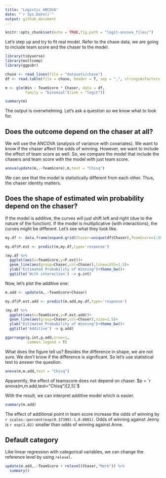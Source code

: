 ```yaml
---
title: "Logistic ANCOVA"
date: "`r Sys.Date()`"
output: github_document
---
```


```r
knitr::opts_chunk$set(echo = TRUE,fig.path = "logit-ancova_files/")
```

Let's step up and try to fit real model. Refer to the chase data, we are going to include team score and the chaser to the model.

```r
library(tidyverse)
library(multcomp)
library(ggpubr)
```

```r
chase <- read_lines(file = "datasets/chase")
df <- read.table(file = chase, header = T, sep = ",", stringsAsFactors = T)

m <- glm(Win ~ TeamScore * Chaser, data = df,
         family = "binomial"(link = "logit"))

summary(m)
```

The output is overwhelming. Let's ask a question so we know what to look for.

## Does the outcome depend on the chaser at all?
We will use the ANCOVA (analysis of variance with covariates). We want to know if the chaser affect the odds of winning. However, we want to include the effect of team score as well. So, we compare the model that include the chasers and team score with the model with just team score.

```r
anova(update(m,.~TeamScore),m,test = "Chisq")
```

We can see that the model is statistically different from each other. Thus, the chaser identity matters.

## Does the shape of estimated win probability depend on the chaser?
If the model is additive, the curves will just shift left and right (due to the nature of the function). If the model is multiplicative (with interactions), the curves might be different. Let's see what they look like.

```r
my.df <- data.frame(expand.grid(Chaser=unique(df$Chaser),TeamScore=1:30))

my.df$P.est <- predict(m,my.df,type='response')

(my.df %>%
  ggplot(aes(x=TeamScore,y=P.est))+
  geom_line(aes(group=Chaser,col=Chaser),linewidth=1.5)+
  ylab("Estimated Probability of Winning")+theme_bw()+
  ggtitle('With interaction') -> g.int)
```

Now, let's plot the additive one:
```r
m.add <- update(m,.~TeamScore+Chaser)

my.df$P.est.add <- predict(m.add,my.df,type='response')

(my.df %>%
  ggplot(aes(x=TeamScore,y=P.est.add))+
  geom_line(aes(group=Chaser,col=Chaser),size=1.5)+
  ylab("Estimated Probability of Winning")+theme_bw()+
  ggtitle('Additive') -> g.add)
```

```r
ggarrange(g.int,g.add,nrow=1,
          common.legend = T)
```

What does the figure tell us? Besides the difference in shape, we are not sure. We don't know if the difference is significant. So let's use statistical test to answer the question.

```r
anova(m,m.add,test = "Chisq")
```

Apparently, the effect of teamscore does not depend on chaser. $p = `r anova(m,m.add,test="Chisq")[2,5]`$

With the result, we can interpret additive model which is easier.
```r
summary(m.add)
```

The effect of additional point in team score increase the odds of winning by `r scales::percent(exp(0.37390)-1,0.0001)`. Odds of winning against Jenny is `r exp(1.02)` smaller than odds of winning against Anne.

## Default category
Like linear regression with categorical variables, we can change the reference level by using `relevel`.

```r
update(m.add,.~TeamScore + relevel(Chaser,"Mark")) %>%
  summary()
```